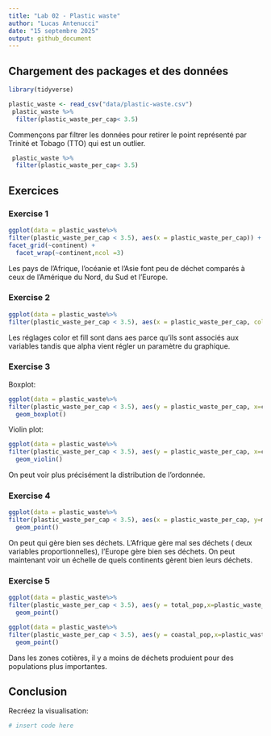 ```yaml
---
title: "Lab 02 - Plastic waste"
author: "Lucas Antenucci"
date: "15 septembre 2025"
output: github_document
---
```


## Chargement des packages et des données

```r
library(tidyverse) 
```

```r
plastic_waste <- read_csv("data/plastic-waste.csv")
 plastic_waste %>%
  filter(plastic_waste_per_cap< 3.5)
```

Commençons par filtrer les données pour retirer le point représenté par Trinité et Tobago (TTO) qui est un outlier.

```r
 plastic_waste %>%
  filter(plastic_waste_per_cap< 3.5) 
```

## Exercices

### Exercise 1

```r
  
ggplot(data = plastic_waste%>%
filter(plastic_waste_per_cap < 3.5), aes(x = plastic_waste_per_cap)) + geom_histogram(binwidth = 0.2, binheight=5)+
facet_grid(~continent) +
  facet_wrap(~continent,ncol =3)

```

Les pays de l'Afrique, l'océanie et l'Asie font peu de déchet comparés à ceux de l'Amérique du Nord, du Sud et l'Europe.

### Exercise 2

```r
ggplot(data = plastic_waste%>%
filter(plastic_waste_per_cap < 3.5), aes(x = plastic_waste_per_cap, color=continent, fill =continent, )) + geom_density(alpha = 0.5)
```

Les réglages color et fill sont dans aes parce qu'ils sont associés aux variables tandis que alpha vient régler un paramètre du graphique.

### Exercise 3

Boxplot:

```r
ggplot(data = plastic_waste%>%
filter(plastic_waste_per_cap < 3.5), aes(y = plastic_waste_per_cap, x=continent)) + 
  geom_boxplot()
```

Violin plot:

```r
ggplot(data = plastic_waste%>%
filter(plastic_waste_per_cap < 3.5), aes(y = plastic_waste_per_cap, x=continent)) + 
  geom_violin()
```

On peut voir plus précisément la distribution de l'ordonnée.

### Exercise 4

```r
ggplot(data = plastic_waste%>%
filter(plastic_waste_per_cap < 3.5), aes(x = plastic_waste_per_cap, y=mismanaged_plastic_waste_per_cap, color=continent)) + 
  geom_point()
```

On peut qui gère bien ses déchets. L'Afrique gère mal ses déchets ( deux variables proportionnelles), l'Europe gère bien ses déchets. On peut maintenant voir un échelle de quels continents gèrent bien leurs déchets.

### Exercise 5

```r
ggplot(data = plastic_waste%>%
filter(plastic_waste_per_cap < 3.5), aes(y = total_pop,x=plastic_waste_per_cap, color=continent)) + 
  geom_point()
```

```r
ggplot(data = plastic_waste%>%
filter(plastic_waste_per_cap < 3.5), aes(y = coastal_pop,x=plastic_waste_per_cap, color=continent)) + 
  geom_point()
```

Dans les zones cotières, il y a moins de déchets produient pour des populations plus importantes.

## Conclusion

Recréez la visualisation:

```r
# insert code here
```
